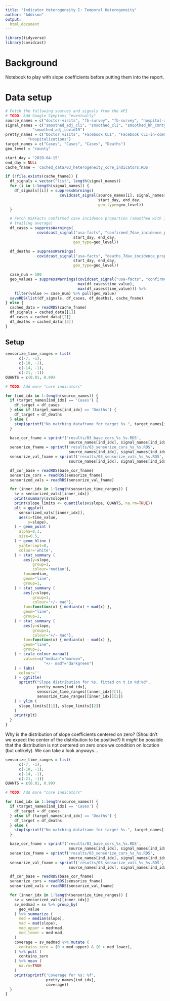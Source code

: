 ```yaml
---
title: "Indicator Heterogeneity I: Temporal Heterogeneity"
author: "Addison"
output:
  html_document
---
```

```r
library(tidyverse)
library(covidcast)
```

# Background

Notebook to play with slope coefficients before putting them into the report.

# Data setup

```r
# Fetch the following sources and signals from the API 
# TODO: Add Google Symptoms "eventually"
source_names = c("doctor-visits", "fb-survey", "fb-survey", "hospital-admissions")
signal_names = c("smoothed_adj_cli", "smoothed_cli", "smoothed_hh_cmnty_cli", 
            "smoothed_adj_covid19")
pretty_names = c("Doctor visits", "Facebook CLI", "Facebook CLI-in-community", 
          "Hospitalizations")
target_names = c("Cases", "Cases", "Cases", "Deaths")
geo_level = "county"

start_day = "2020-04-15"
end_day = NULL
cache_fname = 'cached_data/03_heterogeneity_core_indicators.RDS'

if (!file.exists(cache_fname)) {
  df_signals = vector("list", length(signal_names))
  for (i in 1:length(signal_names)) {
    df_signals[[i]] = suppressWarnings(
                        covidcast_signal(source_names[i], signal_names[i],
                                         start_day, end_day,
                                         geo_type=geo_level))
  }

  # Fetch USAFacts confirmed case incidence proportion (smoothed with 7-day 
  # trailing average)
  df_cases = suppressWarnings(
              covidcast_signal("usa-facts", "confirmed_7dav_incidence_prop",
                              start_day, end_day,
                              geo_type=geo_level))

  df_deaths = suppressWarnings(
              covidcast_signal("usa-facts", "deaths_7dav_incidence_prop",
                              start_day, end_day,
                              geo_type=geo_level))

  case_num = 500
  geo_values = suppressWarnings(covidcast_signal("usa-facts", "confirmed_cumulative_num",
                                max(df_cases$time_value), 
                                max(df_cases$time_value))) %>%
    filter(value >= case_num) %>% pull(geo_value)
  saveRDS(list(df_signals, df_cases, df_deaths), cache_fname)
} else {
  cached_data = readRDS(cache_fname)
  df_signals = cached_data[[1]]
  df_cases = cached_data[[2]]
  df_deaths = cached_data[[3]]
}
```

## Setup

```r
sensorize_time_ranges = list(
      c(-7, -1),
      c(-10, -1),
      c(-14, -1),
      c(-21, -1))
QUANTS = c(0.01, 0.99)

# TODO: Add more "core indicators"

for (ind_idx in 1:length(source_names)) {
  if (target_names[ind_idx] == 'Cases') {
    df_target = df_cases
  } else if (target_names[ind_idx] == 'Deaths') {
    df_target = df_deaths
  } else {
    stop(sprintf("No matching dataframe for target %s.", target_names[ind_idx]))
  }

  base_cor_fname = sprintf('results/03_base_cors_%s_%s.RDS',
                            source_names[ind_idx], signal_names[ind_idx])
  sensorize_fname = sprintf('results/03_sensorize_cors_%s_%s.RDS',
                            source_names[ind_idx], signal_names[ind_idx])
  sensorize_val_fname = sprintf('results/03_sensorize_vals_%s_%s.RDS',
                            source_names[ind_idx], signal_names[ind_idx])

  df_cor_base = readRDS(base_cor_fname)
  sensorize_cors = readRDS(sensorize_fname)
  sensorized_vals = readRDS(sensorize_val_fname)

  for (inner_idx in 1:length(sensorize_time_ranges)) {
    sv = sensorized_vals[[inner_idx]]
    print(summary(sv$slope))
    print(slope_limits <- quantile(sv$slope, QUANTS, na.rm=TRUE))
    plt = ggplot(
      sensorized_vals[[inner_idx]],
      aes(x=time_value,
          y=slope),
    ) + geom_point (
      alpha=0.1,
      size=0.5,
    ) + geom_hline (
      yintercept=0,
      colour='white',
    ) + stat_summary (
        aes(y=slope,
            group=1,
            colour='median'),
        fun=median,
        geom="line",
        group=1,
    ) + stat_summary (
        aes(y=slope,
            group=1,
            colour='+/- mad'),
        fun=function(x) { median(x) + mad(x) },
        geom="line",
        group=1,
    ) + stat_summary (
        aes(y=slope,
            group=1,
            colour='+/- mad'),
        fun=function(x) { median(x) - mad(x) },
        geom="line",
        group=1,
    ) + scale_colour_manual(
        values=c("median"="maroon",
                 "+/- mad"="darkgreen")
    ) + labs(
      colour=''
    ) + ggtitle(
      sprintf("Slope distribution for %s, fitted on t in %d:%d",
              pretty_names[ind_idx],
              sensorize_time_ranges[[inner_idx]][1],
              sensorize_time_ranges[[inner_idx]][2])
    ) + ylim (
      slope_limits[[1]], slope_limits[[2]]
    )
    print(plt)
  }
}

```

Why is the distribution of slope coefficients centered on zero?  (Shouldn't we
expect the center of the distribution to be positive?)  It _might_ be possible
that the distribution is not centered on zero once we condition on location
(but unlikely).  We can take a look anyways...

```r
sensorize_time_ranges = list(
      c(-7, -1),
      c(-10, -1),
      c(-14, -1),
      c(-21, -1))
QUANTS = c(0.01, 0.99)

# TODO: Add more "core indicators"

for (ind_idx in 1:length(source_names)) {
  if (target_names[ind_idx] == 'Cases') {
    df_target = df_cases
  } else if (target_names[ind_idx] == 'Deaths') {
    df_target = df_deaths
  } else {
    stop(sprintf("No matching dataframe for target %s.", target_names[ind_idx]))
  }

  base_cor_fname = sprintf('results/03_base_cors_%s_%s.RDS',
                            source_names[ind_idx], signal_names[ind_idx])
  sensorize_fname = sprintf('results/03_sensorize_cors_%s_%s.RDS',
                            source_names[ind_idx], signal_names[ind_idx])
  sensorize_val_fname = sprintf('results/03_sensorize_vals_%s_%s.RDS',
                            source_names[ind_idx], signal_names[ind_idx])

  df_cor_base = readRDS(base_cor_fname)
  sensorize_cors = readRDS(sensorize_fname)
  sensorized_vals = readRDS(sensorize_val_fname)

  for (inner_idx in 1:length(sensorize_time_ranges)) {
    sv = sensorized_vals[[inner_idx]]
    sv_medmad = sv %>% group_by(
      geo_value
    ) %>% summarize (
      med = median(slope),
      mad = mad(slope),
      med_upper = med+mad,
      med_lower = med-mad,
    )
    coverage = sv_medmad %>% mutate (
      contains_zero = (0 < med_upper) & (0 > med_lower),
    ) %>% pull (
      contains_zero
    ) %>% mean (
      na.rm=TRUE
    )
    print(sprintf('Coverage for %s: %f',
                  pretty_names[ind_idx],
                  coverage))
  }
}

```
